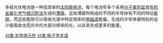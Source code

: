 {{Unreferenced|time=2020-07-02}}
多结光伏电池是一种高效率的[[太阳能电池|太阳能电池]]。每个电池有多个采用[[分子束外延|分子束外延]]或[[有机金属化学气相沉积法|有机金属化学气相沉积法]]生成的[[薄膜|薄膜]]。这些薄膜所构成的不同的半导体有不同的特征[[能隙|能隙]]，而这些能隙可以吸收光谱中特定频率的[[电磁波|电磁波]]能量。生成的半导体被特别的设计能吸收太阳光中的大部分频率的光，以此来生成更多的能量。

[[分类:半导体元件|分类:半导体元件]]
[[分类:电子学术语|分类:电子学术语]]
